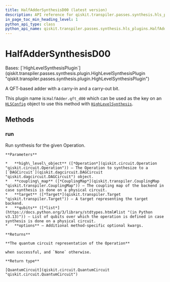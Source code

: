 ```yaml
---
title: HalfAdderSynthesisD00 (latest version)
description: API reference for qiskit.transpiler.passes.synthesis.hls_plugins.HalfAdderSynthesisD00 in the latest version of qiskit
in_page_toc_min_heading_level: 1
python_api_type: class
python_api_name: qiskit.transpiler.passes.synthesis.hls_plugins.HalfAdderSynthesisD00
---
```


# HalfAdderSynthesisD00

<Class id="qiskit.transpiler.passes.synthesis.hls_plugins.HalfAdderSynthesisD00" isDedicatedPage={true} github="https://github.com/Qiskit/qiskit/tree/stable/2.1/qiskit/transpiler/passes/synthesis/hls_plugins.py#L1792-L1803" signature="qiskit.transpiler.passes.synthesis.hls_plugins.HalfAdderSynthesisD00" modifiers="class">
  Bases: [`HighLevelSynthesisPlugin`](qiskit.transpiler.passes.synthesis.plugin.HighLevelSynthesisPlugin "qiskit.transpiler.passes.synthesis.plugin.HighLevelSynthesisPlugin")

  A QFT-based adder with a carry-in and a carry-out bit.

  This plugin name is:`HalfAdder.qft_d00` which can be used as the key on an [`HLSConfig`](qiskit.transpiler.passes.HLSConfig "qiskit.transpiler.passes.HLSConfig") object to use this method with [`HighLevelSynthesis`](qiskit.transpiler.passes.HighLevelSynthesis "qiskit.transpiler.passes.HighLevelSynthesis").

  ## Methods

  ### run

  <Function id="qiskit.transpiler.passes.synthesis.hls_plugins.HalfAdderSynthesisD00.run" github="https://github.com/Qiskit/qiskit/tree/stable/2.1/qiskit/transpiler/passes/synthesis/hls_plugins.py#L1799-L1803" signature="run(high_level_object, coupling_map=None, target=None, qubits=None, **options)">
    Run synthesis for the given Operation.

    **Parameters**

    *   **high\_level\_object** ([*Operation*](qiskit.circuit.Operation "qiskit.circuit.Operation")) – The Operation to synthesize to a [`DAGCircuit`](qiskit.dagcircuit.DAGCircuit "qiskit.dagcircuit.DAGCircuit") object.
    *   **coupling\_map** ([*CouplingMap*](qiskit.transpiler.CouplingMap "qiskit.transpiler.CouplingMap")) – The coupling map of the backend in case synthesis is done on a physical circuit.
    *   **target** ([*Target*](qiskit.transpiler.Target "qiskit.transpiler.Target")) – A target representing the target backend.
    *   **qubits** ([*list*](https://docs.python.org/3/library/stdtypes.html#list "(in Python v3.13)")) – List of qubits over which the operation is defined in case synthesis is done on a physical circuit.
    *   **options** – Additional method-specific optional kwargs.

    **Returns**

    **The quantum circuit representation of the Operation**

    when successful, and `None` otherwise.

    **Return type**

    [QuantumCircuit](qiskit.circuit.QuantumCircuit "qiskit.circuit.QuantumCircuit")
  </Function>
</Class>

